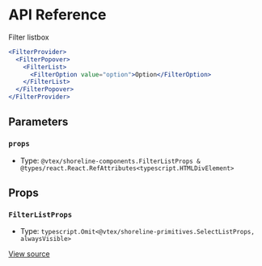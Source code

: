 # API Reference

Filter listbox

```jsx
<FilterProvider>
  <FilterPopover>
    <FilterList>
      <FilterOption value="option">Option</FilterOption>
    </FilterList>
  </FilterPopover>
</FilterProvider>
```

## Parameters

### `props`

- Type: `@vtex/shoreline-components.FilterListProps & @types/react.React.RefAttributes<typescript.HTMLDivElement>`

## Props

### `FilterListProps`

- Type: `typescript.Omit<@vtex/shoreline-primitives.SelectListProps, alwaysVisible>`

[View source](https://github.com/vtex/shoreline/blob/b1b9c30/packages/components/src/filter/filter-list.tsx#L17)
